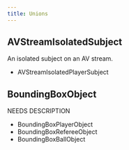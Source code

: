 ```yaml
---
title: Unions
---
```


<a name="avstreamisolatedsubject"></a>

## AVStreamIsolatedSubject

An isolated subject on an AV stream.

- AVStreamIsolatedPlayerSubject


<a name="boundingboxobject"></a>

## BoundingBoxObject

NEEDS DESCRIPTION

- BoundingBoxPlayerObject
- BoundingBoxRefereeObject
- BoundingBoxBallObject
